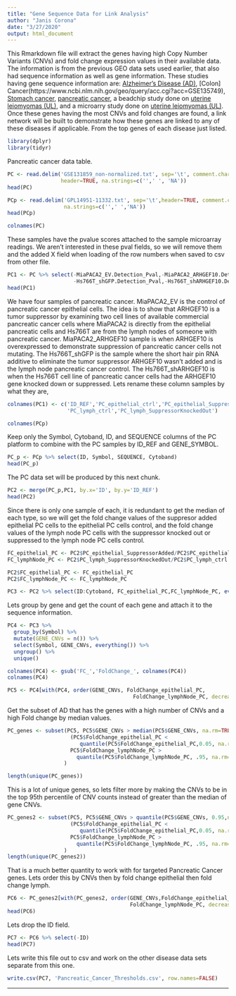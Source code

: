 ---
title: "Gene Sequence Data for Link Analysis"
author: "Janis Corona"
date: "3/27/2020"
output: html_document
---

This Rmarkdown file will extract the genes having high Copy Number Variants (CNVs) and fold change expression values in their available data. The information is from the previous GEO data sets used earlier, that also had sequence information as well as gene information. These studies having gene sequence information are: [Alzheimer's Disease (AD)](https://www.ncbi.nlm.nih.gov/geo/query/acc.cgi?acc=GSE109887), [Colon] Cancer(https://www.ncbi.nlm.nih.gov/geo/query/acc.cgi?acc=GSE135749), [Stomach cancer](https://www.ncbi.nlm.nih.gov/geo/query/acc.cgi), [pancreatic cancer](https://www.ncbi.nlm.nih.gov/geo/query/acc.cgi?acc=GSE131859), a beadchip study done on [uterine leiomyomas (UL)](https://www.ncbi.nlm.nih.gov/geo/query/acc.cgi), and a microarry study done on [uterine leiomyomas (UL)](https://www.ncbi.nlm.nih.gov/geo/query/acc.cgi). Once these genes having the most CNVs and fold changes are found, a link network will be built to demonstrate how these genes are linked to any of these diseases if applicable. From the top genes of each disease just listed.
```{r}
library(dplyr)
library(tidyr)
```

Pancreatic cancer data table.
```{r}
PC <- read.delim('GSE131859_non-normalized.txt', sep='\t', comment.char='!',
                 header=TRUE, na.strings=c('',' ', 'NA'))
head(PC)
```

```{r}
PCp <- read.delim('GPL14951-11332.txt', sep='\t',header=TRUE, comment.char='#',
                  na.strings=c('',' ','NA'))
head(PCp)
```


```{r}
colnames(PC)
```

These samples have the pvalue scores attached to the sample microarray readings. We aren't interested in these pval fields, so we will remove them and the added X field when loading of the row numbers when saved to csv from other file.
```{r}
PC1 <- PC %>% select(-MiaPACA2_EV.Detection_Pval,-MiaPACA2_ARHGEF10.Detection_Pval,
                     -Hs766T_shGFP.Detection_Pval,-Hs766T_shARHGEF10.Detection_Pval,-X)
head(PC1)
```

We have four samples of pancreatic cancer. MiaPACA2_EV is the control of pancreatic cancer epithelial cells. The idea is to show that ARHGEF10 is a tumor suppressor by examining two cell lines of available commercial pancreatic cancer cells where MiaPACA2 is directly from the epithelial pancreatic cells and Hs766T are from the lymph nodes of someone with pancreatic cancer. MiaPACA2_ARHGEF10 sample is when ARHGEF10 is overexpressed to demonstrate suppression of pancreatic cancer cells not mutating. The Hs766T_shGFP is the sample where the short hair pin RNA additive to eliminate the tumor suppressor ARHGEF10 wasn't added and is the lymph node pancreatic cancer control. The Hs766T_shARHGEF10 is when the Hs766T cell line of pancreatic cancer cells had the ARHGEF10 gene knocked down or suppressed. Lets rename these column samples by what they are,

```{r}
colnames(PC1) <- c('ID_REF','PC_epithelial_ctrl','PC_epithelial_SuppressorAdded',
                   'PC_lymph_ctrl','PC_lymph_SuppressorKnockedOut')

```


```{r}
colnames(PCp)
```

Keep only the Symbol, Cytoband, ID, and SEQUENCE columns of the PC platform to combine with the PC samples by ID_REF and GENE_SYMBOL.
```{r}
PC_p <- PCp %>% select(ID, Symbol, SEQUENCE, Cytoband)
head(PC_p)
```

The PC data set will be produced by this next chunk.
```{r}
PC2 <- merge(PC_p,PC1, by.x='ID', by.y='ID_REF')
head(PC2)
```

Since there is only one sample of each, it is redundant to get the median of each type, so we will get the fold change values of the suppresor added epithelial PC cells to the epithelial PC cells control, and the fold change values of the lymph node PC cells with the suppressor knocked out or suppressed to the lymph node PC cells control.
```{r}
FC_epithelial_PC <- PC2$PC_epithelial_SuppressorAdded/PC2$PC_epithelial_ctrl
FC_lymphNode_PC <- PC2$PC_lymph_SuppressorKnockedOut/PC2$PC_lymph_ctrl

PC2$FC_epithelial_PC <- FC_epithelial_PC
PC2$FC_lymphNode_PC <- FC_lymphNode_PC

PC3 <- PC2 %>% select(ID:Cytoband, FC_epithelial_PC,FC_lymphNode_PC, everything())
```


Lets group by gene and get the count of each gene and attach it to the sequence information.
```{r}
PC4 <- PC3 %>%
  group_by(Symbol) %>%
  mutate(GENE_CNVs = n()) %>%
  select(Symbol, GENE_CNVs, everything()) %>%
  ungroup() %>%
  unique()

colnames(PC4) <- gsub('FC_','FoldChange_', colnames(PC4))
colnames(PC4)
```


```{r}
PC5 <- PC4[with(PC4, order(GENE_CNVs, FoldChange_epithelial_PC, 
                                        FoldChange_lymphNode_PC, decreasing=TRUE)),]
```

Get the subset of AD that has the genes with a high number of CNVs and a high Fold change by median values. 
```{r}
PC_genes <- subset(PC5, PC5$GENE_CNVs > median(PC5$GENE_CNVs, na.rm=TRUE) &
                    (PC5$FoldChange_epithelial_PC < 
                       quantile(PC5$FoldChange_epithelial_PC,0.05, na.rm=TRUE) |
                    PC5$FoldChange_lymphNode_PC > 
                      quantile(PC5$FoldChange_lymphNode_PC, .95, na.rm=TRUE))
                  )

length(unique(PC_genes))

```
This is a lot of unique genes, so lets filter more by making the CNVs to be in the top 95th percentile of CNV counts instead of greater than the median of gene CNVs.
```{r}
PC_genes2 <- subset(PC5, PC5$GENE_CNVs > quantile(PC5$GENE_CNVs, 0.95,na.rm=TRUE) &
                    (PC5$FoldChange_epithelial_PC < 
                       quantile(PC5$FoldChange_epithelial_PC,0.05, na.rm=TRUE) |
                    PC5$FoldChange_lymphNode_PC > 
                      quantile(PC5$FoldChange_lymphNode_PC, .95, na.rm=TRUE))
                  )
length(unique(PC_genes2))

```
That is a much better quantity to work with for targeted Pancreatic Cancer genes. Lets order this by CNVs then by fold change epithelial then fold change lymph.
```{r}
PC6 <- PC_genes2[with(PC_genes2, order(GENE_CNVs,FoldChange_epithelial_PC,
                                       FoldChange_lymphNode_PC, decreasing=TRUE)),]
head(PC6)
```

Lets drop the ID field. 
```{r}
PC7 <- PC6 %>% select(-ID)
head(PC7)
```

Lets write this file out to csv and work on the other disease data sets separate from this one.
```{r}
write.csv(PC7, 'Pancreatic_Cancer_Thresholds.csv', row.names=FALSE)
```

***
